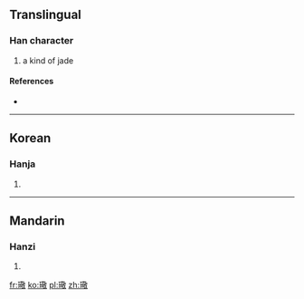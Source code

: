 ==Translingual==

===Han character===
{{Han char|rn=96|rad=玉|as=13|sn=17|four=18140|canj=MGTRK}}

# a kind of jade

====References====
* {{Han ref|kx=0742.260|dkj=21266|dj=1151.330|hdz=21137.020|uh=74A5|ud=29861|bh=ED6D|bd=60781}}

----

==Korean==

===Hanja===
{{ko-hanja|hangeul=경|eumhun=|rv=gyeong|mr=kyŏng|y=kyeng}}

# {{defn|lang=ko|sort=玉13}}

----

==Mandarin==

===Hanzi===
{{cmn-hanzi|pin=[[jǐng]] ([[jing3]])|wg=ching<sup>3</sup>}}

# {{defn|lang=cmn|sort=玉13}}

[[fr:璥]]
[[ko:璥]]
[[pl:璥]]
[[zh:璥]]